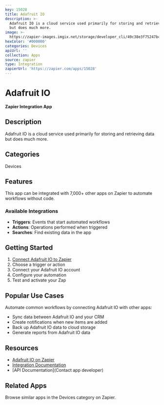 ```yaml
---
key: 15028
title: Adafruit IO
description: >-
  Adafruit IO is a cloud service used primarily for storing and retrieving data
  but does much more.
image: >-
  https://zapier-images.imgix.net/storage/developer_cli/49c38e3f75247b407cd3ad1cf28b0b6c.png?auto=format%2Ccompress&ixlib=python-3.0.0&q=50
hexColor: '#000000'
categories: Devices
apiUrl: ''
collection: Apps
source: zapier
type: Integration
zapierUrl: 'https://zapier.com/apps/15028'
---
```

# Adafruit IO

**Zapier Integration App**

## Description

Adafruit IO is a cloud service used primarily for storing and retrieving data but does much more.

## Categories

Devices

## Features

This app can be integrated with 7,000+ other apps on Zapier to automate workflows without code.

### Available Integrations

- **Triggers**: Events that start automated workflows
- **Actions**: Operations performed when triggered
- **Searches**: Find existing data in the app

## Getting Started

1. [Connect Adafruit IO to Zapier](https://zapier.com/apps/15028)
2. Choose a trigger or action
3. Connect your Adafruit IO account
4. Configure your automation
5. Test and activate your Zap

## Popular Use Cases

Automate common workflows by connecting Adafruit IO with other apps:

- Sync data between Adafruit IO and your CRM
- Create notifications when new items are added
- Back up Adafruit IO data to cloud storage
- Generate reports from Adafruit IO data

## Resources

- [Adafruit IO on Zapier](https://zapier.com/apps/15028)
- [Integration Documentation](https://zapier.com/apps/15028/integrations)
- [API Documentation](Contact app developer)

## Related Apps

Browse similar apps in the Devices category on Zapier.
